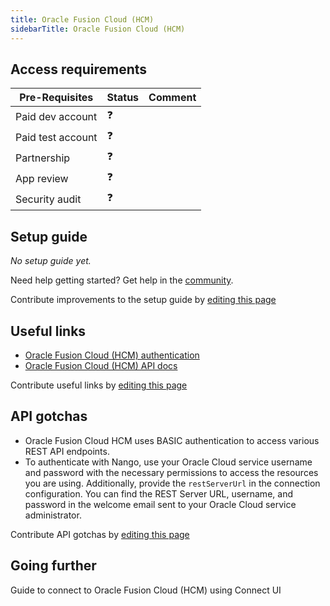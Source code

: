 ```yaml
---
title: Oracle Fusion Cloud (HCM)
sidebarTitle: Oracle Fusion Cloud (HCM)
---
```



<Overview />
<PreBuiltTooling />
<PreBuiltUseCases />

## Access requirements
| Pre-Requisites | Status | Comment|
| - | - | - |
| Paid dev account | ❓ |  |
| Paid test account | ❓ |  |
| Partnership | ❓ | |
| App review | ❓ |  |
| Security audit | ❓ | |


## Setup guide

_No setup guide yet._

<Tip>Need help getting started? Get help in the [community](https://nango.dev/slack).</Tip>

<Note>Contribute improvements to the setup guide by [editing this page](https://github.com/nangohq/nango/tree/master/docs/integrations/all/oracle-hcm.mdx)</Note>


## Useful links

-   [Oracle Fusion Cloud (HCM) authentication](https://docs.oracle.com/en/cloud/saas/human-resources/25a/farws/Quick_Start.html)
-   [Oracle Fusion Cloud (HCM) API docs](https://docs.oracle.com/en/cloud/saas/human-resources/25a/farws/rest-endpoints.html)

<Note>Contribute useful links by [editing this page](https://github.com/nangohq/nango/tree/master/docs/integrations/all/oracle-hcm.mdx)</Note>

## API gotchas

- Oracle Fusion Cloud HCM uses BASIC authentication to access various REST API endpoints.
- To authenticate with Nango, use your Oracle Cloud service username and password with the necessary permissions to access the resources you are using. Additionally, provide the `restServerUrl` in the connection configuration. You can find the REST Server URL, username, and password in the welcome email sent to your Oracle Cloud service administrator.

<Note>Contribute API gotchas by [editing this page](https://github.com/nangohq/nango/tree/master/docs/integrations/all/oracle-hcm.mdx)</Note>

## Going further

<Card title="Connect to Oracle Fusion Cloud (HCM)" icon="link" href="/integrations/all/oracle-hcm/connect" horizontal>
  Guide to connect to Oracle Fusion Cloud (HCM) using Connect UI
</Card>
